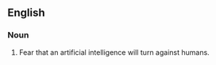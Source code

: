 ==English==

===Noun===
{{en-noun|sg=[[Frankenstein]] [[complex]]|es}}

# Fear that an artificial intelligence will turn against humans.